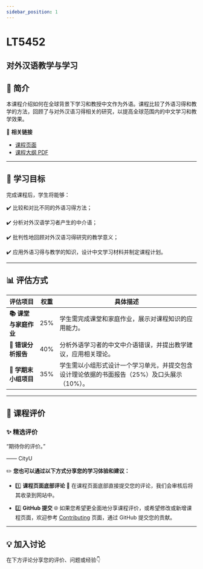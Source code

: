 ```yaml
---
sidebar_position: 1
---
```


# LT5452
## 对外汉语教学与学习

## **📘 简介**
本课程介绍如何在全球背景下学习和教授中文作为外语。课程比较了外语习得和教学的方法，回顾了与对外汉语习得相关的研究，以提高全球范围内的中文学习和教学效果。

🔗 **相关链接**
- [课程页面](https://www.cityu.edu.hk/catalogue/pg/202425/course/LT5452.htm)
- [课程大纲 PDF](https://www.cityu.edu.hk/catalogue/pg/202425/course/LT5452.pdf)

---

## **🎯 学习目标**

完成课程后，学生将能够：

✔️ 比较和对比不同的外语习得方法；

✔️ 分析对外汉语学习者产生的中介语；

✔️ 批判性地回顾对外汉语习得研究的教学意义；

✔️ 应用外语习得与教学的知识，设计中文学习材料并制定课程计划。

---

## **📊 评估方式**

| **评估项目**              | **权重** | **具体描述**                                                                                     |
|--------------------------|---------|-----------------------------------------------------------------------------------------------|
| **📚 课堂与家庭作业**       | 25%     | 学生需完成课堂和家庭作业，展示对课程知识的应用能力。                                                    |
| **📄 错误分析报告**         | 40%     | 分析外语学习者的中文中介语错误，并提出教学建议，应用相关理论。                                              |
| **📝 学期末小组项目**       | 35%     | 学生需以小组形式设计一个学习单元，并提交包含设计理论依据的书面报告（25%）及口头展示（10%）。                            |

---

## **💬 课程评价**

### ✨ **精选评价**
<div className={commentStyles.commentBox}>
    <p className={commentStyles.commentText}>
        “期待你的评价。”
    </p>
    <p className={commentStyles.commentAuthor}>—— CityU</p>
</div>

✏️ **您也可以通过以下方式分享您的学习体验和建议：**

- 1️⃣ **课程页面底部评论**
💬 在课程页面底部直接提交您的评论，我们会审核后将其收录到网站中。

- 2️⃣ **GitHub 提交**
🌐 如果您希望更全面地分享课程评价，或希望修改或新增课程页面，欢迎参考 [Contributing](https://penjc.github.io/cityU-navigator/contributing) 页面，通过 GitHub 提交您的贡献。

---

## **💡 加入讨论**

在下方评论分享您的评价、问题或经验👇
<Utterances />
